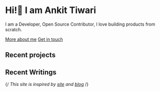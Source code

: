 
# Hi!👋 I am Ankit Tiwari
I am a Developer, Open Source Contributor, I love building products from scratch.

[More about me](/about) <Spacer size="small" /> [Get in touch](/contact)

## Recent projects
<RecentProjects />

## Recent Writings
<RecentWritings />

{/*<Caption> This site is inspired by [site](https://github.com/leerob/site) and [blog](https://github.com/rauchg/blog) </Caption>*/}